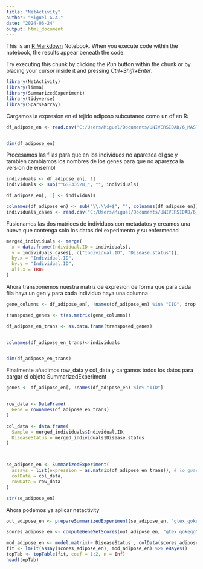 ```yaml
---
title: "NetActivity"
author: "Miguel G.A."
date: "2024-06-24"
output: html_document
---
```


This is an [R Markdown](http://rmarkdown.rstudio.com) Notebook. When you execute code within the notebook, the results appear beneath the code. 

Try executing this chunk by clicking the *Run* button within the chunk or by placing your cursor inside it and pressing *Ctrl+Shift+Enter*. 

```r
library(NetActivity)
library(limma)
library(SummarizedExperiment)
library(tidyverse)
library(SparseArray)
```

Cargamos la expresion en el tejido adiposo subcutaneo como un df en R:
```r

df_adipose_en <- read.csv("C:/Users/Miguel/Documents/UNIVERSIDAD/6_MASTER_BIOINFORMATICA/TFM/Repositorio/TFM/results/predictXcan/test/vcf_1000G_hg37_en/processed/processed_en_Adipose_Subcutaneous_predict.txt", header = TRUE, sep = "\t")


dim(df_adipose_en)

```

Procesamos las filas para que en los individuos no aparezca el gse y tambien cambiamos los nombres de los genes para que no aparezca la version de ensembl

```r
individuals <- df_adipose_en[, 1]
individuals <- sub("^GSE33528_", "", individuals)

df_adipose_en[, 1] <- individuals

colnames(df_adipose_en) <- sub("\\.\\d+$", "", colnames(df_adipose_en))
individuals_cases <- read.csv("C:/Users/Miguel/Documents/UNIVERSIDAD/6_MASTER_BIOINFORMATICA/TFM/Repositorio/TFM/results/metadata_gsm/merged_metadata.txt", header = TRUE, sep = "\t")


```

Fusionamos las dos matrices de individuos con metadatos y creamos una nueva que contenga solo los datos del experimento y su enfermedad

```r
merged_individuals <- merge(
  x = data.frame(Individual.ID = individuals), 
  y = individuals_cases[, c("Individual.ID", "Disease.status")],
  by.x = "Individual.ID",
  by.y = "Individual.ID",
  all.x = TRUE  
)

```

Ahora transponemos nuestra matriz de expresion de forma que para cada fila haya un gen y para cada individuo haya una columna
```r
gene_columns <- df_adipose_en[, !names(df_adipose_en) %in% "IID", drop = FALSE]

transposed_genes <- t(as.matrix(gene_columns))

df_adipose_en_trans <- as.data.frame(transposed_genes)


colnames(df_adipose_en_trans)<-individuals


dim(df_adipose_en_trans)
```


Finalmente añadimos row_data y col_data y cargamos todos los datos para cargar el objeto SummarizedExperiment
```r
genes <- df_adipose_en[, !names(df_adipose_en) %in% "IID"]


row_data <- DataFrame(
  Gene = rownames(df_adipose_en_trans)
)

col_data <- data.frame(
  Sample = merged_individuals$Individual.ID,
  DiseaseStatus = merged_individuals$Disease.status
)



se_adipose_en <- SummarizedExperiment(
  assays = list(expression = as.matrix(df_adipose_en_trans)), # lo guardamos como una matriz y no un df
  colData = col_data,
  rowData = row_data
)

str(se_adipose_en)
```

Ahora podemos ya aplicar netactivity
```r
out_adipose_en <- prepareSummarizedExperiment(se_adipose_en, "gtex_gokegg")

scores_adipose_en <- computeGeneSetScores(out_adipose_en, "gtex_gokegg")


```


```r
mod_adipose_en <- model.matrix(~ DiseaseStatus , colData(scores_adipose_en))
fit <- lmFit(assay(scores_adipose_en), mod_adipose_en) %>% eBayes()
topTab <- topTable(fit, coef = 1:2, n = Inf)
head(topTab)
```













